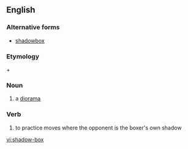 ==English==

===Alternative forms===
*[[shadowbox]]

===Etymology===
{{term|shadow}} + {{term|box}}
===Noun===
{{en-noun|es}}
# a [[diorama]]

===Verb===
{{en-verb|shadow-box|es}}
# {{boxing}} to practice moves where the opponent is the boxer's own shadow

[[vi:shadow-box]]